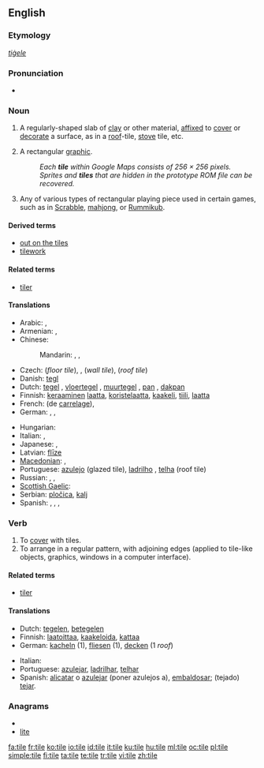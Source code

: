 {{wikipedia|dab=tile (disambiguation)|tile}}
{{wikipedia}}
==English==

===Etymology===
{{etyl|ang}} ''[[tiġele]]''

===Pronunciation===
* {{rhymes|aɪl}}

===Noun===
{{en-noun}}

# A regularly-shaped slab of [[clay]] or other material, [[affixed]] to [[cover]] or [[decorate]] a surface, as in a [[roof]]-tile, [[stove]] tile, etc.
# {{computing}} A rectangular [[graphic]].
#: ''Each '''tile''' within Google Maps consists of 256 &times; 256 pixels.''
#: ''Sprites and '''tiles''' that are hidden in the prototype ROM file can be recovered.''
# Any of various types of rectangular playing piece used in certain games, such as in [[Scrabble]], [[mahjong]], or [[Rummikub]].

====Derived terms====
* [[out on the tiles]]
* [[tilework]]

====Related terms====
* [[tiler]]

====Translations====
{{trans-top|mostly rectangular shaped sheet of ceramic or fired clay to cover surfaces}}
* Arabic: {{t|ar|قرميدة|f|tr=qirmiida}},  {{qualifier|collective}} {{t|ar|قرميد|tr=qirmiid}}
* Armenian: {{t-|hy|կղմինդր|tr=kġmindr}}, {{t|hy|հախճասալ|tr=haxč̣asal}}
* Chinese:
*: Mandarin: {{t-|cmn|瓦|tr=wǎ|sc=Hani}},  {{t-|cmn|磚瓦|sc=Hani}},  {{t-|cmn|砖瓦|tr=zhuānwǎ|sc=Hani}}
* Czech: {{t-|cs|dlaždice|f}} (''floor tile''), {{t-|cs|kachle|f}}, {{t-|cs|obkladačka|f}} (''wall tile''), {{t-|cs|taška|f}} (''roof tile'')
* Danish: [[tegl]] {{c}}
* Dutch: [[tegel]] {{m}}, [[vloertegel]] {{f}}, [[muurtegel]] {{m}}, [[pan]] {{f}}, [[dakpan]] {{f}}
* Finnish: [[keraaminen]] [[laatta]], [[koristelaatta]], [[kaakeli]], [[tiili]], [[laatta]]
* French: {{t+|fr|carreau|m}} (de [[carrelage]]),  {{t+|fr|tuile|f}}
* German: {{t-|de|Kachel|f}}, {{t+|de|Fliese|f}},  {{qualifier|roof tile}} {{t+|de|Dachziegel|m}}
{{trans-mid}}
* Hungarian: {{t+|hu|cserép}}
* Italian: {{t-|it|piastrella|f}}, {{t-|it|tegola|f}}
* Japanese: {{t|ja|タイル|tr=tairu}},  {{qualifier|roof tile}} {{t+|ja|瓦|tr=かわら, kawara}}
* Latvian: [[flīze]] {{f}}
* [[Macedonian]]: {{qualifier|floor and wall tile}} {{t|mk|плочка|f|tr=plóčka}},  {{qualifier|roof tile}} {{t|mk|ќерамида|tr=ḱerámida}}
* Portuguese: [[azulejo]] {{m}} (glazed tile), [[ladrilho]] {{m}}, [[telha]] {{f}} (roof tile)
* Russian: {{t|ru|плитка|f|tr=plítka}}, {{qualifier|glazed tile}}  {{t|ru|кафель|m|tr=káfel'}},  {{qualifier|roof tile}} {{t+|ru|черепица|f|tr=čerepíca}}
* [[Scottish Gaelic]]: {{t-|gd|leacag|f|xs=Scottish Gaelic}}
* Serbian: [[pločica]], [[kalj]]
* Spanish: {{qualifier|glazed tile}} {{t+|es|azulejo|m}}, {{t|es|alicatado|m}}, {{qualifier|floor tile}} {{t+|es|baldosa|f}}, {{qualifier|roof tile}} {{t-|es|teja|f}}
{{trans-bottom}}

===Verb===
{{en-verb|tiles|tiling|tiled}}

# To [[cover]] with tiles.
# To arrange in a regular pattern, with adjoining edges (applied to tile-like objects, graphics, windows in a computer interface).

====Related terms====
* [[tiler]]

====Translations====
{{trans-top|to cover with tiles}}
* Dutch: [[tegelen]], [[betegelen]]
* Finnish: [[laatoittaa]], [[kaakeloida]], [[kattaa]]
* German: [[kacheln]] (1), [[fliesen]] (1), [[decken]] (1 ''roof'')
{{trans-mid}}
* Italian: {{t-|it|piastrellare}}
* Portuguese: [[azulejar]], [[ladrilhar]], [[telhar]]
* Spanish: [[alicatar]] o [[azulejar]] (poner azulejos a), [[embaldosar]]; (tejado) [[tejar]].
{{trans-bottom}}

===Anagrams===
* {{alphagram|eilt}}
* [[lite#English|lite]]

[[fa:tile]]
[[fr:tile]]
[[ko:tile]]
[[io:tile]]
[[id:tile]]
[[it:tile]]
[[ku:tile]]
[[hu:tile]]
[[ml:tile]]
[[oc:tile]]
[[pl:tile]]
[[simple:tile]]
[[fi:tile]]
[[ta:tile]]
[[te:tile]]
[[tr:tile]]
[[vi:tile]]
[[zh:tile]]